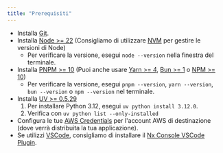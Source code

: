 ```yaml
---
title: "Prerequisiti"
---
```




- Installa [Git](https://git-scm.com/book/en/v2/Getting-Started-Installing-Git).
- Installa [Node >= 22](https://nodejs.org/en/download) (Consigliamo di utilizzare [NVM](https://github.com/nvm-sh/nvm) per gestire le versioni di Node)
  - Per verificare la versione, esegui `node --version` nella finestra del terminale.
- Installa [PNPM >= 10](https://pnpm.io/installation#using-npm) (Puoi anche usare [Yarn >= 4](https://yarnpkg.com/getting-started/install), [Bun >= 1](https://bun.sh/docs/installation) o [NPM >= 10](https://nodejs.org/en/learn/getting-started/an-introduction-to-the-npm-package-manager))
  - Per verificare la versione, esegui `pnpm --version`, `yarn --version`, `bun --version` o `npm --version` nel terminale.
- Installa [UV >= 0.5.29](https://docs.astral.sh/uv/getting-started/installation/)
  1. Per installare Python 3.12, esegui `uv python install 3.12.0`.
  2. Verifica con `uv python list --only-installed`
- Configura le tue [AWS Credentials](https://docs.aws.amazon.com/sdkref/latest/guide/access.html) per l'account AWS di destinazione (dove verrà distribuita la tua applicazione).
- Se utilizzi [VSCode](https://code.visualstudio.com/), consigliamo di installare il [Nx Console VSCode Plugin](https://marketplace.visualstudio.com/items?itemName=nrwl.angular-console).